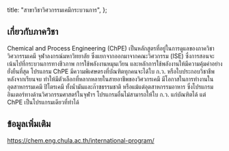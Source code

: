 
  title: "สาขาวิชาวิศวกรรมเคมีกระบวนการ",
};

<MajorHeader major={Major.ALL[19]} />

## เกี่ยวกับภาควิชา

Chemical and Process Engineering (ChPE) เป็นหลักสูตรที่อยู่ในการดูแลของภาควิชาวิศวกรรมเคมี จุฬาลงกรณ์มหาวิทยาลัย ซึ่งแยกจากออกมาจากคณะวิศวกรรม (ISE) ซึ่งการสอนจะเน้นไปที่กระบวนการทางชีวภาพ การใช้พลังงานหมุนเวียน และหลักการใช้พลังงานให้มีความคุ้มค่าอย่างยั่งยืนที่สุด โปรแกรม ChPE มีความพิเศษตรงที่บัณฑิตทุกคนจะได้ใบ ก.ว. หรือใบประกอบวิชาชีพหลังจากเรียนจบ ทำให้มีตัวเลือกที่หลากหลายในสายอาชีพของวิศวกรเคมี มีโอกาสในการทำงานในอุตสาหกรรมเคมี ปิโตรเคมี ทั้งน้ำมันและก๊าซธรรมชาติ หรือแม้แต่อุตสาหกรรมอาหาร ซึ่งโปรแกรมอินเตอร์ทางด้านวิศวกรรมศาสตร์ในจุฬาฯ โปรแกรมอื่นไม่สามารถให้ใบ ก.ว. แก่บัณฑิตได้ แต่ ChPE เป็นโปรแกรมเดียวที่ทำได้

## ข้อมูลเพิ่มเติม

<a href="https://chem.eng.chula.ac.th/international-program/" target="_blank">
  https://chem.eng.chula.ac.th/international-program/
</a>
